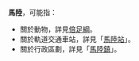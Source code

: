 '''馬陸'''，可能指：

*關於動物，詳見[[倍足綱|倍足綱]]。
*關於軌道交通車站，詳見「[[馬陸站|馬陸站]]」。
*關於行政區劃，詳見「[[馬陸鎮|馬陸鎮]]」。
{{消歧義|cat=二字消歧義}}